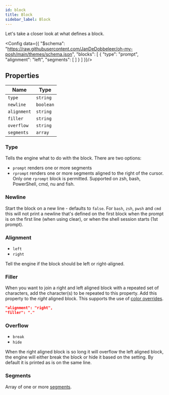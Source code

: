 ```yaml
---
id: block
title: Block
sidebar_label: Block
---
```


Let's take a closer look at what defines a block.


<Config data={{
  "$schema": "https://raw.githubusercontent.com/JanDeDobbeleer/oh-my-posh/main/themes/schema.json",
  "blocks": [
    {
      "type": "prompt",
      "alignment": "left",
      "segments": [
      ]
    }
  ]
}}/>

## Properties

| Name        | Type      |
| ----------- | --------- |
| `type`      | `string`  |
| `newline`   | `boolean` |
| `alignment` | `string`  |
| `filler`    | `string`  |
| `overflow`  | `string`  |
| `segments`  | `array`   |

### Type

Tells the engine what to do with the block. There are two options:

- `prompt` renders one or more segments
- `rprompt` renders one or more segments aligned to the right of the cursor. Only one `rprompt` block is permitted.
  Supported on zsh, bash, PowerShell, cmd, nu and fish.

### Newline

Start the block on a new line - defaults to `false`. For `bash`, `zsh`, `pwsh` and `cmd` this will not print a newline
that's defined on the first block when the prompt is on the first line (when using clear), or when the shell session
starts (1st prompt).

### Alignment

- `left`
- `right`

Tell the engine if the block should be left or right-aligned.

### Filler

When you want to join a right and left aligned block with a repeated set of characters, add the character(s)
to be repeated to this property. Add this property to the _right_ aligned block. This supports the use of
[color overrides][color-overrides].

```json
"alignment": "right",
"filler": "."
```

### Overflow

- `break`
- `hide`

When the right aligned block is so long it will overflow the left aligned block, the engine will either
break the block or hide it based on the setting. By default it is printed as is on the same line.

### Segments

Array of one or more [segments][segment].

[color-overrides]: /docs/configuration/colors#color-overrides
[segment]: segment.mdx

